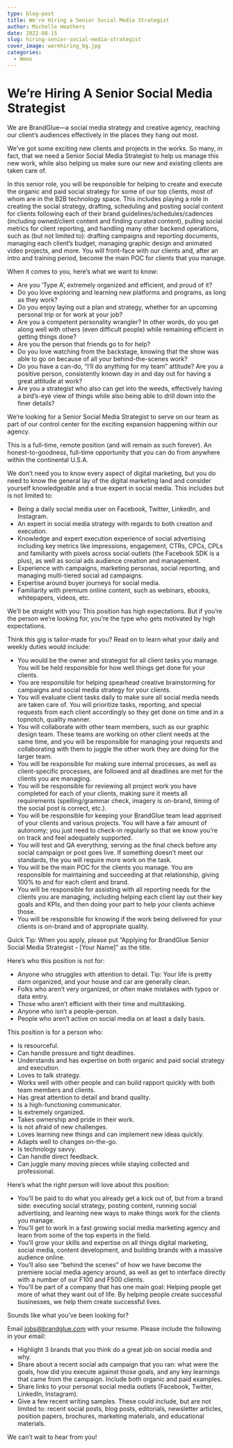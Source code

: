 ```yaml
---
type: blog-post
title: We're Hiring a Senior Social Media Strategist
author: Michelle Heathers
date: 2022-08-15
slug: hiring-senior-social-media-strategist
cover_image: werehiring_bg.jpg
categories:
  - News
---
```

<!--StartFragment-->

# We’re Hiring A Senior Social Media Strategist

We are BrandGlue—a social media strategy and creative agency, reaching our client’s audiences effectively in the places they hang out most.

We’ve got some exciting new clients and projects in the works. So many, in fact, that we need a Senior Social Media Strategist to help us manage this new work, while also helping us make sure our new and existing clients are taken care of. 

In this senior role, you will be responsible for helping to create and execute the organic and paid social strategy for some of our top clients, most of whom are in the B2B technology space. This includes playing a role in creating the social strategy, drafting, scheduling and posting social content for clients following each of their brand guidelines/schedules/cadences (including owned/client content and finding curated content), pulling social metrics for client reporting, and handling many other backend operations, such as (but not limited to): drafting campaigns and reporting documents, managing each client’s budget, managing graphic design and animated video projects, and more. You will front-face with our clients and, after an intro and training period, become the main POC for clients that you manage.

When it comes to you, here’s what we want to know:

* Are you ‘Type A’, extremely organized and efficient, and proud of it?
* Do you love exploring and learning new platforms and programs, as long as they work?
* Do you enjoy laying out a plan and strategy, whether for an upcoming personal trip or for work at your job?
* Are you a competent personality wrangler? In other words, do you get along well with others (even difficult people) while remaining efficient in getting things done?
* Are you the person that friends go to for help?
* Do you love watching from the backstage, knowing that the show was able to go on because of all your behind-the-scenes work?
* Do you have a can-do, “I’ll do anything for my team” attitude? Are you a positive person, consistently known day in and day out for having a great attitude at work?
* Are you a strategist who also can get into the weeds, effectively having a bird’s-eye view of things while also being able to drill down into the finer details?

We’re looking for a Senior Social Media Strategist to serve on our team as part of our control center for the exciting expansion happening within our agency.

This is a full-time, remote position (and will remain as such forever). An honest-to-goodness, full-time opportunity that you can do from anywhere within the continental U.S.A. 

We don’t need you to know every aspect of digital marketing, but you do need to know the general lay of the digital marketing land and consider yourself knowledgeable and a true expert in social media. This includes but is not limited to:

* Being a daily social media user on Facebook, Twitter, LinkedIn, and Instagram. 
* An expert in social media strategy with regards to both creation and execution.
* Knowledge and expert execution experience of social advertising including key metrics like impressions, engagement, CTRs, CPCs, CPLs and familiarity with pixels across social outlets (the Facebook SDK is a plus), as well as social ads audience creation and management. 
* Experience with campaigns, marketing personas, social reporting, and managing multi-tiered social ad campaigns.
* Expertise around buyer journeys for social media.
* Familiarity with premium online content, such as webinars, ebooks, whitepapers, videos, etc. 

We’ll be straight with you: This position has high expectations. But if you’re the person we’re looking for, you’re the type who gets motivated by high expectations.

Think this gig is tailor-made for you? Read on to learn what your daily and weekly duties would include:

* You would be the owner and strategist for all client tasks you manage. You will be held responsible for how well things get done for your clients.
* You are responsible for helping spearhead creative brainstorming for campaigns and social media strategy for your clients. 
* You will evaluate client tasks daily to make sure all social media needs are taken care of. You will prioritize tasks, reporting, and special requests from each client accordingly so they get done on time and in a topnotch, quality manner. 
* You will collaborate with other team members, such as our graphic design team. These teams are working on other client needs at the same time, and you will be responsible for managing your requests and collaborating with them to juggle the other work they are doing for the larger team. 
* You will be responsible for making sure internal processes, as well as client-specific processes, are followed and all deadlines are met for the clients you are managing.
* You will be responsible for reviewing all project work you have completed for each of your clients, making sure it meets all requirements (spelling/grammar check, imagery is on-brand, timing of the social post is correct, etc.). 
* You will be responsible for keeping your BrandGlue team lead apprised of your clients and various projects. You will have a fair amount of autonomy; you just need to check-in regularly so that we know you’re on track and feel adequately supported. 
* You will test and QA everything, serving as the final check before any social campaign or post goes live. If something doesn’t meet our standards, the you will require more work on the task.
* You will be the main POC for the clients you manage. You are responsible for maintaining and succeeding at that relationship, giving 100% to and for each client and brand.
* You will be responsible for assisting with all reporting needs for the clients you are managing, including helping each client lay out their key goals and KPIs, and then doing your part to help your clients achieve those.
* You will be responsible for knowing if the work being delivered for your clients is on-brand and of appropriate quality.

Quick Tip: When you apply, please put “Applying for BrandGlue Senior Social Media Strategist - \[Your Name]” as the title.

Here’s who this position is not for:

* Anyone who struggles with attention to detail. Tip: Your life is pretty darn organized, and your house and car are generally clean.
* Folks who aren’t very organized, or often make mistakes with typos or data entry.
* Those who aren’t efficient with their time and multitasking.
* Anyone who isn’t a people-person. 
* People who aren’t active on social media on at least a daily basis. 

This position is for a person who:

* Is resourceful.
* Can handle pressure and tight deadlines.
* Understands and has expertise on both organic and paid social strategy and execution.
* Loves to talk strategy.
* Works well with other people and can build rapport quickly with both team members and clients.
* Has great attention to detail and brand quality.
* Is a high-functioning communicator.
* Is extremely organized.
* Takes ownership and pride in their work.
* Is not afraid of new challenges.
* Loves learning new things and can implement new ideas quickly.
* Adapts well to changes on-the-go.
* Is technology savvy.
* Can handle direct feedback.
* Can juggle many moving pieces while staying collected and professional.

Here’s what the right person will love about this position:

* You’ll be paid to do what you already get a kick out of, but from a brand side: executing social strategy, posting content, running social advertising, and learning new ways to make things work for the clients you manage.
* You’ll get to work in a fast growing social media marketing agency and learn from some of the top experts in the field.
* You’ll grow your skills and expertise on all things digital marketing, social media, content development, and building brands with a massive audience online.
* You’ll also see “behind the scenes” of how we have become the premiere social media agency around, as well as get to interface directly with a number of our F100 and F500 clients. 
* You’ll be part of a company that has one main goal: Helping people get more of what they want out of life. By helping people create successful businesses, we help them create successful lives.

Sounds like what you’ve been looking for?

Email [jobs@brandglue.com](mailto:jobs@brandglue.com) with your resume. Please include the following in your email:

* Highlight 3 brands that you think do a great job on social media and why.
* Share about a recent social ads campaign that you ran: what were the goals, how did you execute against those goals, and any key learnings that came from the campaign. Include both organic and paid examples.
* Share links to your personal social media outlets (Facebook, Twitter, LinkedIn, Instagram). 
* Give a few recent writing samples. These could include, but are not limited to: recent social posts, blog posts, editorials, newsletter articles, position papers, brochures, marketing materials, and educational materials. 

We can’t wait to hear from you!

<!--EndFragment-->
